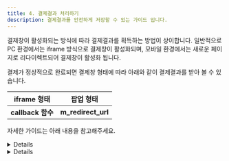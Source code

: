 ```yaml
---
title: 4. 결제결과 처리하기
description: 결제결과를 안전하게 저장할 수 있는 가이드 입니다.
---
```



결제창이 활성화되는 방식에 따라 결제결과를 획득하는 방법이 상이합니다.
일반적으로 PC 환경에서는 iframe 방식으로 결제창이 활성화되며,
모바일 환경에서는 새로운 페이지로 리다이렉트되어 결제창이 활성화 됩니다.

결제가 정상적으로 완료되면 결제창 형태에 따라 아래와 같이 결제결과를 받아 볼 수 있습니다.

|   iframe 형태   |    팝업 형태     |
|:---------------:|:----------------:|
|**callback 함수**|**m_redirect_url**|

자세한 가이드는 아래 내용을 참고해주세요.

<Details>
  <p slot="summary">iframe 결제창 결과처리</p>

대부분의 PC환경에서 적용되는 iframe 방식 결제창 환경에서의 결과처리 방법을 안내합니다.

<Hint style="info">
  **iframe이란?**

  **다른 HTML 페이지를 현재 페이지에 포함**시킬 수 있는 요소입니다.\
  자세한 내용은 [MDN iframe 문서](https://developer.mozilla.org/ko/docs/Web/HTML/Element/iframe)를 참고해주세요.
</Hint>

**PC 환경**에서 일어나는 대부분의 결제는 **`request_pay()`** 함수의 두번째 인자인 **callback** 함수를 통해 결제 결과 수신이 가능합니다.

아래 예제 코드는 결제창 형태가 **iframe 으로 활성화**되는 **대부분의 PC 환경**에서의 결제요청에 대한 응답을 처리하는 부분입니다.

  ```ts
  IMP.request_pay(
    {
      /** 요청 객체를 추가해주세요 */
    },
    (rsp) => {
      if (rsp.success) {
        // axios로 HTTP 요청
        axios({
          url: "{서버의 결제 정보를 받는 endpoint}",
          method: "post",
          headers: { "Content-Type": "application/json" },
          data: {
            imp_uid: rsp.imp_uid,
            merchant_uid: rsp.merchant_uid,
          },
        }).then((data) => {
          // 서버 결제 API 성공시 로직
        });
      } else {
        alert(`결제에 실패하였습니다. 에러 내용: ${rsp.error_msg}`);
      }
    },
  );
  ```

결제가 완료되면 반환되는 응답 객체([**rsp**](../../../sdk/javascript-sdk-old/readme))의 결제 성공
여부에 따라 처리 로직을 **callback** 함수에 작성합니다. 요청이 성공했을 경우에 **결제번호(imp\_uid)와
주문번호(merchant\_uid)를 서버에 전달**하는 로직을 위와 같이 작성합니다.

<Hint style="info">
  [payrt](../../../sdk/javascript-sdk/payrt "mention")에서 callback 함수로 전달되는 응답 파라미터를 확인할 수 있습니다.
</Hint>

<Hint style="danger">
  최종 결제결과 로직처리는 반드시 [<mark style="color:red;">**웹훅**</mark>](../../../result/webhook)을 이용하여 안정적으로 처리해 주셔야 합니다.

  웹훅 연동을 생략하시는 경우 결제결과를 정상적으로 수신받지 못하는 상황이 발생합니다.
</Hint>

<Hint style="success">
  **(구) 페이팔(Paypal)** 결제는 PC 환경 결제 시 \*\*팝업형태(새 창)\*\*로 결제창이 활성화 되며

  이에 따라 결제 결과도 **m\_redirect\_url** 로 받아보실 수 있습니다.
</Hint>

</Details>

<Details>
  <p slot="summary">redirect 결제창 결과처리</p>

새로운 창으로 리디렉션되어 결제가 진행되는 환경에서의 결과 처리 방법을 안내합니다.

아래 예제 코드는 결제창 형태가 **새로운 페이지로 리디렉션되어** 결제가 진행되는 대부분의
**모바일 환경**에서의 결제 요청에 대한 응답을 처리하는 부분입니다.

[리디렉션이란? 페이지 바로가기](../../../tip/redirect)

<Tabs>
  <Tab title="JavaScript">
    ```ts
    IMP.request_pay(
      {
        /* 결제 요청 객체를 채워주세요. */
        m_redirect_url: "{리디렉션 될 URL}",
      } /* callback */,
    ); // 리디렉션 방식의 경우 callback은 실행되지 않습니다.
    ```
  </Tab>
</Tabs>

위와 같이 **request\_pay** 함수 파라미터로 **m\_redirect\_url** 을 설정하면
<mark style="color:blue;">**결제 완료**</mark> 이후 해당 URL 주소로
결제 결과를 **쿼리스트링(Query String)** 형태로 전송해 드립니다.

<Hint style="info">
  **Query String 이란?**

  URL 뒤에 데이터를 전달하는 가장 단순한 방법으로 주로 GET 요청과 함께 데이터를 전송할 때 사용합니다.
</Hint>

결제 결과를 수신받을 endpoint url 주소를 m\_redirect\_url 에 설정하시면 결제결과 수신이 가능합니다.

아래 파라미터를 설정하신 URL 을 통해 Query String 형태로 수신받을수 있습니다.

아래는 Query String 으로 리디렉션되는 URL 예제입니다.

<Tabs>
  <Tab title="결제완료/가상계좌 발급완료">
    ```http
    GET https://myservice.com/payments/complete?imp_uid=결제건을_특정하는_포트원_번호&merchant_uid=고객사_고유_주문번호&imp_success=true
    ```
  </Tab>

  <Tab title="결제 실패">
    ```http
    GET https://myservice.com/payments/complete?imp_uid=결제건을_특정하는_포트원_번호&merchant_uid=고객사_고유_주문번호&imp_success=false&error_code=에러_코드(현재_정리된_체계는_없음)&error_msg=에러_메시지
    ```
  </Tab>
</Tabs>

|                 파라미터명                |        설명        |  비고 |
|:-----------------------------------------:|:------------------:|:-----:|
|                **imp\_uid**               |포트원 결제 고유번호|  공통 |
|             **merchant\_uid**             |   고객사 주문번호  |  공통 |
|              **imp\_success**             |   결제 성공 여부   |  공통 |
|<mark style="color:red;">error\_code</mark>|      오류 코드     |실패 시|
| <mark style="color:red;">error\_msg</mark>|     오류 메세지    |실패 시|

> <mark style="color:blue;">**결제 완료**</mark>**의 의미**
>
> `결제완료`는 아래의 모든 경우를 포함합니다.
>
> 1. **결제 성공**(결제 상태: `paid`, imp\_success: `true`)
> 2. **결제 실패**(결제 상태: `failed`, imp\_success: `false`)
> 3. PG 모듈 설정이 올바르지 않아, **결제 창이 열리지 않음**
> 4. 사용자가 임의로 X 버튼이나 취소 버튼을 눌러 **결제를 종료**함
> 5. 카드 정보 불일치, 한도 초과, 잔액 부족 등의 사유로 **결제가 중단**됨
> 6. 가상계좌 \*\*발급 완료(\*\*결제 상태: `ready`, imp\_success: `true`)

<Hint style="danger">
  **결제창이 리디렉션되어 새로운 페이지에서 활성화되는 경우 결제 결과는 callback 으로 받을 수 없습니다.**
</Hint>

<Hint style="danger">
  최종 결제 결과 로직 처리는 반드시 [<mark style="color:red;">**웹훅**</mark>](../../../result/webhook)을 이용하여 안정적으로 처리해 주셔야 합니다.

  웹훅 연동을 생략하시는 경우 결제 결과를 정상적으로 수신받지 못하는 상황이 발생합니다.
</Hint>

<Hint style="warning">
  **imp\_success 파라미터**

  <mark style="color:red;">`imp_success`</mark> 파라미터는 **결제 프로세스 정상 종료
  여부**를 의미합니다. 하지만 클라이언트 상에서 자바스크립트 함수를 호출해서 결제창이
  열리므로 **결제금액이 위변조 되었을 가능성**이 있기 때문에 **이 값으로 결제의 성공
  여부를 판단해서는 안됩니다**. 결제의 성공 여부에 따라 아래와 같이 처리합니다.

  - imp\_success = true: 결제 정보(imp\_uid, merchant\_uid)를 서버에 전달해서 결제금액의 위변조 여부를 검증한 후 최종적으로 결제 성공 여부를 판단해야 합니다.
  - Imp\_success = false: 결제가 실패했음을 사용자에게 알립니다.

  \* 일부 PG사에 한해 `imp_success`가 아닌 `success` 파라미터가 전달되거나 아예 전달되지 않는 경우(예: KG이니시스 - 실시간 계좌이체)도 있으니 주의하셔야 합니다.
</Hint>

</Details>
